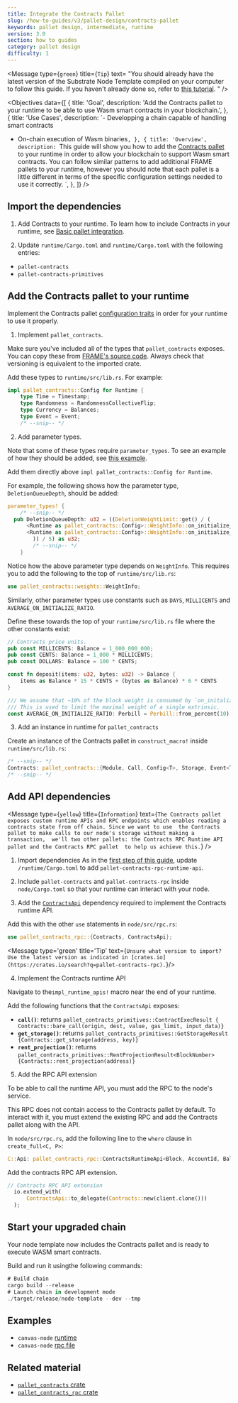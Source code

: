 ```yaml
---
title: Integrate the Contracts Pallet
slug: /how-to-guides/v3/pallet-design/contracts-pallet
keywords: pallet design, intermediate, runtime
version: 3.0 
section: how to guides
category: pallet design
difficulty: 1
---
```


<Message
  type={`green`}
  title={`Tip`}
  text=
    "You should already have the latest version of the 
    Substrate Node Template compiled on your computer to follow this guide.
    If you haven't already done so, refer to 
    [this tutorial](/tutorials/v3/create-your-first-substrate-chain/).
    "
/>

<Objectives
  data={[
    {
      title: 'Goal',
      description: 'Add the Contracts pallet to your runtime to be able to use Wasm smart contracts in your blockchain.',
    },
    {
      title: 'Use Cases',
      description:
`- Developping a chain capable of handling smart contracts
- On-chain execution of Wasm binaries`,
    },
    {
      title: 'Overview',
      description:
        `This guide will show you how to add the [Contracts pallet](/rustdocs/latest/pallet_contracts/) to your runtime in order to allow your blockchain
        to support Wasm smart contracts. You can follow similar patterns to add additional FRAME pallets to your runtime,
        however you should note that each pallet is a little different in terms of the specific configuration settings
        needed to use it correctly.
        `,
    },
  ]}
/>

## Import the dependencies

1. Add Contracts to your runtime.
  To learn how to include Contracts in your runtime, see [Basic pallet integration](/how-to-guides/v3/basics/pallet-integration).

2. Update `runtime/Cargo.toml` and `runtime/Cargo.toml` with the following entries:

  - `pallet-contracts`
  - `pallet-contracts-primitives`

## Add the Contracts pallet to your runtime

Implement the Contracts pallet [configuration traits][contracts-config-rustdocs] in order for your runtime to use it properly.

1. Implement `pallet_contracts`.
  
  Make sure you've included all of the types that `pallet_contracts` exposes. You can copy these from [FRAME's source code][contracts-frame-gh]. Always check that versioning is equivalent to the imported crate. 
  
  Add these types to `runtime/src/lib.rs`. For example:

```rust
impl pallet_contracts::Config for Runtime {
    type Time = Timestamp;
    type Randomness = RandomnessCollectiveFlip;
    type Currency = Balances;
    type Event = Event;
    /* --snip-- */
```

2. Add parameter types.

  Note that some of these types require `parameter_types`. To see an example of how they should be added, see [this example][bin-runtime-contracts-frame]. 

  Add them directly above `impl pallet_contracts::Config for Runtime`.

  For example, the following shows how the parameter type, `DeletionQueueDepth`, should be added:

  ```rust
  parameter_types! {
      /* --snip-- */
    pub DeletionQueueDepth: u32 = ((DeletionWeightLimit::get() / (
        <Runtime as pallet_contracts::Config>::WeightInfo::on_initialize_per_queue_item(1) -
        <Runtime as pallet_contracts::Config>::WeightInfo::on_initialize_per_queue_item(0)
          )) / 5) as u32;
          /* --snip-- */
      }
  ```

  Notice how the above parameter type depends on `WeightInfo`. This requires you to add the following to the top of `runtime/src/lib.rs`:

  ```rust
  use pallet_contracts::weights::WeightInfo;
  ```

  Similarly, other parameter types use constants such as `DAYS`, `MILLICENTS` and `AVERAGE_ON_INITIALIZE_RATIO`.

  Define these towards the top of your `runtime/src/lib.rs` file where the other constants exist:

  ```rust
  // Contracts price units.
  pub const MILLICENTS: Balance = 1_000_000_000;
  pub const CENTS: Balance = 1_000 * MILLICENTS;
  pub const DOLLARS: Balance = 100 * CENTS;

  const fn deposit(items: u32, bytes: u32) -> Balance {
      items as Balance * 15 * CENTS + (bytes as Balance) * 6 * CENTS
  }

  /// We assume that ~10% of the block weight is consumed by `on_initalize` handlers.
  /// This is used to limit the maximal weight of a single extrinsic.
  const AVERAGE_ON_INITIALIZE_RATIO: Perbill = Perbill::from_percent(10);
  ```

3. Add an instance in runtime for `pallet_contracts`

  Create an instance of the Contracts pallet in `construct_macro!` inside `runtime/src/lib.rs`:

  ```rust
  /* --snip-- */
  Contracts: pallet_contracts::{Module, Call, Config<T>, Storage, Event<T>},
  /* --snip-- */
  ```

## Add API dependencies

<Message
  type={`yellow`}
  title={`Information`}
  text={`The Contracts pallet exposes custom runtime APIs and RPC endpoints
  which enables reading a contracts state from off chain. Since we want to use 
  the Contracts pallet to make calls to our node's storage without making a transaction, 
  we'll two other pallets: the Contracts RPC Runtime API pallet and the Contracts RPC pallet 
  to help us achieve this.`}
/>

1. Import dependencies
  As in the [first step of this guide](#1-import-the-dependencies), update `/runtime/Cargo.toml` to add `pallet-contracts-rpc-runtime-api`.

2. Include `pallet-contracts` and `pallet-contracts-rpc` inside `node/Cargo.toml` so that your runtime can interact with your node.

3. Add the [`ContractsApi`][contracts-api-rustdocs] dependency required to implement the Contracts runtime API.

  Add this with the other `use` statements in `node/src/rpc.rs`:

```rust
use pallet_contracts_rpc::{Contracts, ContractsApi};
```

<Message type='green' title='Tip' text={`
Unsure what version to import? Use the latest version as indicated in
[crates.io](https://crates.io/search?q=pallet-contracts-rpc).
`}/>

4. Implement the Contracts runtime API

  Navigate to the`impl_runtime_apis!` macro near the end of your runtime.

  Add the following functions that the `ContractsApi` exposes:

  - **`call()`**: returns `pallet_contracts_primitives::ContractExecResult { Contracts::bare_call(origin, dest, value, gas_limit, input_data)}`
  - **`get_storage()`**: returns `pallet_contracts_primitives::GetStorageResult {Contracts::get_storage(address, key)}`
  - **`rent_projection()`**: returns `pallet_contracts_primitives::RentProjectionResult<BlockNumber> {Contracts::rent_projection(address)}`
  
5. Add the RPC API extension

  To be able to call the runtime API, you must add the RPC to the node's service.

  This RPC does not contain access to the Contracts pallet by default. To interact with it, you must extend the existing RPC and add the Contracts pallet along with the API.

  In `node/src/rpc.rs`, add the following line to the `where` clause in `create_full<C, P>`:

  ```rust
  C::Api: pallet_contracts_rpc::ContractsRuntimeApi<Block, AccountId, Balance, BlockNumber>,
  ```

  Add the contracts RPC API extension.

  ```rust
  // Contracts RPC API extension
    io.extend_with(
        ContractsApi::to_delegate(Contracts::new(client.clone()))
    );
  ```

## Start your upgraded chain

Your node template now includes the Contracts pallet and is ready to execute WASM smart contracts.

Build and run it usingthe following commands:

```rust
# Build chain
cargo build --release
# Launch chain in development mode
./target/release/node-template --dev --tmp
```

## Examples

- `canvas-node` [runtime](https://github.com/paritytech/canvas-node/blob/master/runtime/src/lib.rs#L361)
- `canvas-node` [rpc file](https://github.com/paritytech/canvas-node/blob/master/node/src/rpc.rs)

## Related material

- [`pallet_contracts` crate](/rustdocs/latest/pallet_contracts/index.html)
- [`pallet_contracts_rpc` crate](/rustdocs/latest/pallet_contracts_rpc/index.html)

[create-first-chain-tutorial]: /tutorials/v3/create-your-first-substrate-chain
[contracts-config-rustdocs]: /rustdocs/latest/pallet_contracts/trait.Config.html
[contracts-frame-gh]: https://github.com/paritytech/substrate/blob/master/frame/contracts/src/lib.rs#L144
[bin-runtime-contracts-frame]: https://github.com/paritytech/substrate/blob/master/bin/node/runtime/src/lib.rs#L786
[contracts-api-rustdocs]: /rustdocs/latest/pallet_contracts_rpc_runtime_api/trait.ContractsApi.html
